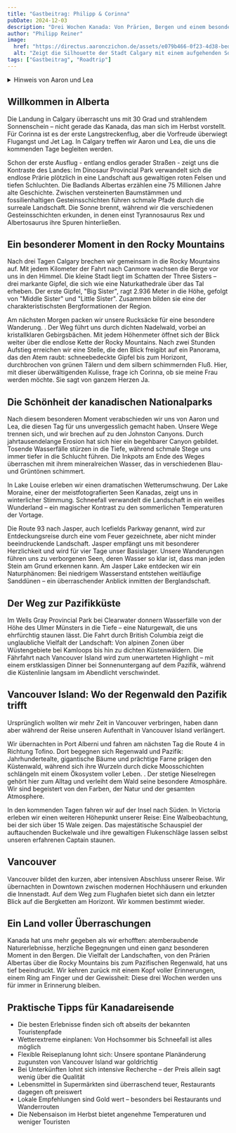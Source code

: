 ```yaml
---
title: "Gastbeitrag: Philipp & Corinna"
pubDate: 2024-12-03
description: "Drei Wochen Kanada: Von Prärien, Bergen und einem besonderen Moment"
author: "Philipp Reiner"
image:
  href: "https://directus.aaronczichon.de/assets/e079b466-0f23-4d38-bed1-333a49199c67.jpg?quality=70&width=1600"
  alt: "Zeigt die Silhouette der Stadt Calgary mit einem aufgehenden Sonnenlicht im Hintergrund. Der Himmel ist klar."
tags: ["Gastbeitrag", "Roadtrip"]
---
```



<details>
  <summary>Hinweis von Aaron und Lea</summary>
  Zeitlicher Kontext: Philipp und Corinna hatten uns von Ende September bis 11. Oktober besucht.
</details>

## Willkommen in Alberta

Die Landung in Calgary überrascht uns mit 30 Grad und strahlendem Sonnenschein – nicht gerade das Kanada, das man sich im Herbst vorstellt. Für Corinna ist es der erste Langstreckenflug, aber die Vorfreude überwiegt Flugangst und Jet Lag. In Calgary treffen wir Aaron und Lea, die uns die kommenden Tage begleiten werden.

<DirectusImage assetId="11aafc5f-c244-4a41-a5d1-8cb384fdc39b.jpg" />
					
Schon der erste Ausflug - entlang endlos gerader Straßen - zeigt uns die Kontraste des Landes: Im Dinosaur Provincial Park verwandelt sich die endlose Prärie plötzlich in eine Landschaft aus gewaltigen roten Felsen und tiefen Schluchten. Die Badlands Albertas erzählen eine 75 Millionen Jahre alte Geschichte. Zwischen versteinerten Baumstämmen und fossilienhaltigen Gesteinsschichten führen schmale Pfade durch die surreale Landschaft. Die Sonne brennt, während wir die verschiedenen Gesteinsschichten erkunden, in denen einst Tyrannosaurus Rex und Albertosaurus ihre Spuren hinterließen.

## Ein besonderer Moment in den Rocky Mountains

Nach drei Tagen Calgary brechen wir gemeinsam in die Rocky Mountains auf. Mit jedem Kilometer der Fahrt nach Canmore wachsen die Berge vor uns in den Himmel. Die kleine Stadt liegt im Schatten der Three Sisters – drei markante Gipfel, die sich wie eine Naturkathedrale über das Tal erheben. Der erste Gipfel, "Big Sister", ragt 2.936 Meter in die Höhe, gefolgt von "Middle Sister" und "Little Sister". Zusammen bilden sie eine der charakteristischsten Bergformationen der Region.

<DirectusImage assetId="b51f0077-0f74-4836-8aaa-79045150106c.jpeg" />
					
Am nächsten Morgen packen wir unsere Rucksäcke für eine besondere Wanderung. . Der Weg führt uns durch dichten Nadelwald, vorbei an kristallklaren Gebirgsbächen. Mit jedem Höhenmeter öffnet sich der Blick weiter über die endlose Kette der Rocky Mountains. Nach zwei Stunden Aufstieg erreichen wir eine Stelle, die den Blick freigibt auf ein Panorama, das den Atem raubt: schneebedeckte Gipfel bis zum Horizont, durchbrochen von grünen Tälern und dem silbern schimmernden Fluß. Hier, mit dieser überwältigenden Kulisse, frage ich Corinna, ob sie meine Frau werden möchte. Sie sagt von ganzem Herzen Ja.

## Die Schönheit der kanadischen Nationalparks

Nach diesem besonderen Moment verabschieden wir uns von Aaron und Lea, die diesen Tag für uns unvergesslich gemacht haben. Unsere Wege trennen sich, und wir brechen auf zu den Johnston Canyons. Durch jahrtausendelange Erosion hat sich hier ein begehbarer Canyon gebildet. Tosende Wasserfälle stürzen in die Tiefe, während schmale Stege uns immer tiefer in die Schlucht führen. Die Inkpots am Ende des Weges überraschen mit ihrem mineralreichen Wasser, das in verschiedenen Blau- und Grüntönen schimmert.

<DirectusImage assetId="6249f909-4392-4c94-85f7-96183ebea18a.jpeg" />
					
In Lake Louise erleben wir einen dramatischen Wetterumschwung. Der Lake Moraine, einer der meistfotografierten Seen Kanadas, zeigt uns in winterlicher Stimmung. Schneefall verwandelt die Landschaft in ein weißes Wunderland – ein magischer Kontrast zu den sommerlichen Temperaturen der Vortage.

<DirectusImage assetId="b8f501a9-fa77-401f-a299-d182a3bb0f7e.jpeg" />
					
Die Route 93 nach Jasper, auch Icefields Parkway genannt, wird zur Entdeckungsreise durch eine vom Feuer gezeichnete, aber nicht minder beeindruckende Landschaft. Jasper empfängt uns mit besonderer Herzlichkeit und wird für vier Tage unser Basislager. Unsere Wanderungen führen uns zu verborgenen Seen, deren Wasser so klar ist, dass man jeden Stein am Grund erkennen kann. Am Jasper Lake entdecken wir ein Naturphänomen: Bei niedrigem Wasserstand entstehen weitläufige Sanddünen – ein überraschender Anblick inmitten der Berglandschaft.

<DirectusImage assetId="d50419ed-d70f-4daf-82ca-98c9b5a5ddbb.jpeg" />

## Der Weg zur Pazifikküste

Im Wells Gray Provincial Park bei Clearwater donnern Wasserfälle von der Höhe des Ulmer Münsters in die Tiefe – eine Naturgewalt, die uns ehrfürchtig staunen lässt. Die Fahrt durch British Columbia zeigt die unglaubliche Vielfalt der Landschaft: Von alpinen Zonen über Wüstengebiete bei Kamloops bis hin zu dichten Küstenwäldern. Die Fährfahrt nach Vancouver Island wird zum unerwarteten Highlight – mit einem erstklassigen Dinner bei Sonnenuntergang auf dem Pazifik, während die Küstenlinie langsam im Abendlicht verschwindet.

## Vancouver Island: Wo der Regenwald den Pazifik trifft
					
Ursprünglich wollten wir mehr Zeit in Vancouver verbringen, haben dann aber während der Reise unseren Aufenthalt in Vancouver Island verlängert.

<DirectusImage assetId="3b518cd1-ce37-4b5a-8db5-e43d8050dc20.jpeg" />
					
Wir übernachten in Port Alberni und fahren am nächsten Tag die Route 4 in Richtung Tofino. Dort begegnen sich Regenwald und Pazifik: Jahrhundertealte, gigantische Bäume und prächtige Farne prägen den Küstenwald, während sich ihre Wurzeln durch dicke Moosschichten schlängeln mit einem Ökosystem voller Leben. . Der stetige Nieselregen gehört hier zum Alltag und verleiht dem Wald seine besondere Atmosphäre. Wir sind begeistert von den Farben, der Natur und der gesamten Atmosphere.

<DirectusImage assetId="ff83803e-541e-4a72-a65c-c7e87dac4dc8.jpeg" />
					
In den kommenden Tagen fahren wir auf der Insel nach Süden. In Victoria erleben wir einen weiteren Höhepunkt unserer Reise: Eine Walbeobachtung, bei der sich über 15 Wale zeigen. Das majestätische Schauspiel der auftauchenden Buckelwale und ihre gewaltigen Flukenschläge lassen selbst unseren erfahrenen Captain staunen.
					
## Vancouver
					
Vancouver bildet den kurzen, aber intensiven Abschluss unserer Reise. Wir übernachten in Downtown zwischen modernen Hochhäusern und erkunden die Innenstadt. Auf dem Weg zum Flughafen bietet sich dann ein letzter Blick auf die Bergketten am Horizont. Wir kommen bestimmt wieder.
					
## Ein Land voller Überraschungen
					
Kanada hat uns mehr gegeben als wir erhofften: atemberaubende Naturerlebnisse, herzliche Begegnungen und einen ganz besonderen Moment in den Bergen. Die Vielfalt der Landschaften, von den Prärien Albertas über die Rocky Mountains bis zum Pazifischen Regenwald, hat uns tief beeindruckt. Wir kehren zurück mit einem Kopf voller Erinnerungen, einem Ring am Finger und der Gewissheit: Diese drei Wochen werden uns für immer in Erinnerung bleiben.

<DirectusImage assetId="ed7c2514-02f4-46be-a93f-95f0f6eacaaa.jpeg" />
					
## Praktische Tipps für Kanadareisende
					
- Die besten Erlebnisse finden sich oft abseits der bekannten Touristenpfade
- Wetterextreme einplanen: Von Hochsommer bis Schneefall ist alles möglich
- Flexible Reiseplanung lohnt sich: Unsere spontane Planänderung zugunsten von Vancouver Island war goldrichtig 
- Bei Unterkünften lohnt sich intensive Recherche – der Preis allein sagt wenig über die Qualität
- Lebensmittel in Supermärkten sind überraschend teuer, Restaurants dagegen oft preiswert
- Lokale Empfehlungen sind Gold wert – besonders bei Restaurants und Wanderrouten
- Die Nebensaison im Herbst bietet angenehme Temperaturen und weniger Touristen 

<DirectusGallery folderName="51 Guest Entry Phil Corinna" />
